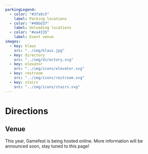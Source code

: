 ---
parkingLegend:
  - color: "#3fa9c5"
    label: Parking locations
  - color: "#40bd37"
    label: Unloading locations
  - color: "#ea4335"
    label: Event venue
images:
  - key: klaus
    src: "../img/klaus.jpg"
  - key: directory
    src: "../img/directory.svg"
  - key: elevator
    src: "../img/icons/elevator.svg"
  - key: restroom
    src: "../img/icons/restroom.svg"
  - key: stairs
    src: "../img/icons/stairs.svg"
---

<Container className="bg-darker top-banner">

# <Icon name="car" className="mr-4" /> Directions

</Container>
<Container as="article">

## Venue

This year, Gamefest is being hosted online. More information will be announced soon, stay tuned to this page!

<Space h="3rem" />
</Container>
